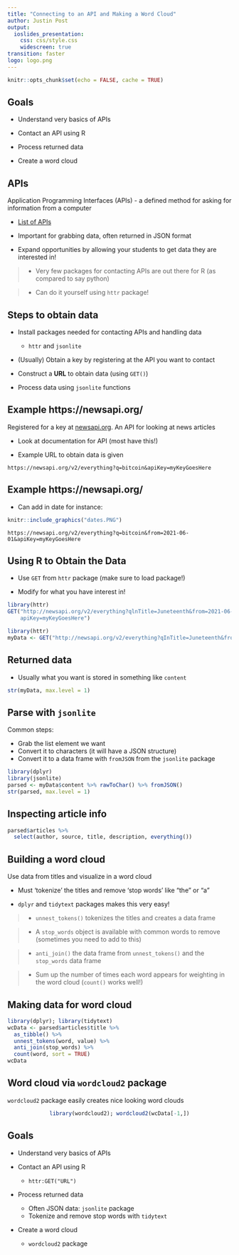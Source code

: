 ```yaml
---
title: "Connecting to an API and Making a Word Cloud"
author: Justin Post
output: 
  ioslides_presentation:
    css: css/style.css
    widescreen: true
transition: faster
logo: logo.png
---
```


```r
knitr::opts_chunk$set(echo = FALSE, cache = TRUE)
```

## Goals

- Understand very basics of APIs 

- Contact an API using R

- Process returned data

- Create a word cloud

## APIs

Application Programming Interfaces (APIs) - a defined method for asking for information from a computer  

- [List of APIs](https://www.programmableweb.com/apis/directory)

- Important for grabbing data, often returned in JSON format

- Expand opportunities by allowing your students to get data they are interested in!

> - Very few packages for contacting APIs are out there for R (as compared to say python) 

> - Can do it yourself using `httr` package!  


## Steps to obtain data 

- Install packages needed for contacting APIs and handling data  

    + `httr` and `jsonlite`  
    
- (Usually) Obtain a key by registering at the API you want to contact  

- Construct a **URL** to obtain data (using `GET()`)

- Process data using `jsonlite` functions  


## Example https://newsapi.org/ 

Registered for a key at [newsapi.org](https://newsapi.org/). An API for looking at news articles  

- Look at documentation for API (most have this!)  

- Example URL to obtain data is given  

`https://newsapi.org/v2/everything?q=bitcoin&apiKey=myKeyGoesHere`


## Example https://newsapi.org/ 

- Can add in date for instance:

```r
knitr::include_graphics("dates.PNG")
```

`https://newsapi.org/v2/everything?q=bitcoin&from=2021-06-01&apiKey=myKeyGoesHere`


## Using R to Obtain the Data

- Use `GET` from `httr` package (make sure to load package!)  

- Modify for what you have interest in!  

```r
library(httr)
GET("http://newsapi.org/v2/everything?qlnTitle=Juneteenth&from=2021-06-01&language=en&
    apiKey=myKeyGoesHere")
```

```r
library(httr)
myData <- GET("http://newsapi.org/v2/everything?qInTitle=Juneteenth&from=2021-06-01&language=en&pageSize=100&apiKey=aa4b545bfbd64d4bb22ba0cb9f78189c")
```

## Returned data 

- Usually what you want is stored in something like `content`

```r
str(myData, max.level = 1)
```

## Parse with `jsonlite`

Common steps:

- Grab the list element we want  
- Convert it to characters (it will have a JSON structure)  
- Convert it to a data frame with `fromJSON` from the `jsonlite` package  

```r
library(dplyr)
library(jsonlite)
parsed <- myData$content %>% rawToChar() %>% fromJSON()
str(parsed, max.level = 1)
```

## Inspecting article info

```r
parsed$articles %>% 
  select(author, source, title, description, everything())
```


## Building a word cloud

Use data from titles and visualize in a word cloud  

- Must 'tokenize' the titles and remove 'stop words' like "the" or "a"  

- `dplyr` and `tidytext` packages makes this very easy!

> - `unnest_tokens()` tokenizes the titles and creates a data frame  

> - A `stop_words` object is available with common words to remove (sometimes you need to add to this)  

> - `anti_join()` the data frame from `unnest_tokens()` and the `stop_words` data frame  

> - Sum up the number of times each word appears for weighting in the word cloud (`count()` works well!)


## Making data for word cloud  

```r
library(dplyr); library(tidytext)
wcData <- parsed$articles$title %>% 
  as_tibble() %>% 
  unnest_tokens(word, value) %>% 
  anti_join(stop_words) %>% 
  count(word, sort = TRUE)
wcData
```

## Word cloud via `wordcloud2` package  

`wordcloud2` package easily creates nice looking word clouds  

<center>
```r
library(wordcloud2); wordcloud2(wcData[-1,])
```
</center>

## Goals

- Understand very basics of APIs 

- Contact an API using R

    + `httr:GET("URL")`

- Process returned data 

    + Often JSON data: `jsonlite` package  
    + Tokenize and remove stop words with `tidytext`  

- Create a word cloud

    + `wordcloud2` package


